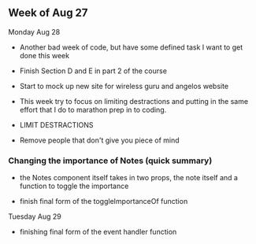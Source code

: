 ## Week of Aug 27

Monday Aug 28

- Another bad week of code, but have some defined task I want to get done this week

- Finish Section D and E in part 2 of the course
- Start to mock up new site for wireless guru and angelos website

- This week try to focus on limiting destractions and putting in the same effort that I do to
marathon prep in to coding.

- LIMIT DESTRACTIONS
- Remove people that don't give you piece of mind

### Changing the importance of Notes (quick summary)

- the Notes component itself takes in two props, the note itself and a function to toggle the importance 

- finish final form of the toggleImportanceOf function

Tuesday Aug 29

- finishing final form of the event handler function
